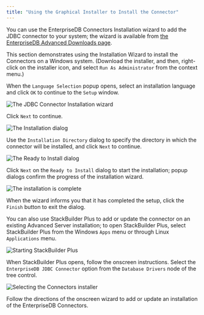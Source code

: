 ```yaml
---
title: "Using the Graphical Installer to Install the Connector"
---
```


<div id="using_the_graphical_installer_to_install_the_connector" class="registered_link"></div>


You can use the EnterpriseDB Connectors Installation wizard to add the JDBC connector to your system; the wizard is available from [the EnterpriseDB Advanced Downloads page](https://www.enterprisedb.com/advanced-downloads).

This section demonstrates using the Installation Wizard to install the Connectors on a Windows system. (Download the installer, and then, right-click on the installer icon, and select `Run As Administrator` from the context menu.)

When the `Language Selection` popup opens, select an installation language and click `OK` to continue to the `Setup` window.

![*The JDBC Connector Installation wizard*](../../../../../../images/jdbc_installation_wizard.png)

Click `Next` to continue.

![*The Installation dialog*](../../../../../../images/jdbc_installation_dialog.png)

Use the `Installation Directory` dialog to specify the directory in which the connector will be installed, and click `Next` to continue.

![*The Ready to Install dialog*](../../../../../../images/ready_to_install.png)

Click `Next` on the `Ready to Install` dialog to start the installation; popup dialogs confirm the progress of the installation wizard.

![*The installation is complete*](../../../../../../images/jdbc_installation_complete.png)

When the wizard informs you that it has completed the setup, click the `Finish` button to exit the dialog.

You can also use StackBuilder Plus to add or update the connector on an existing Advanced Server installation; to open StackBuilder Plus, select StackBuilder Plus from the Windows `Apps` menu or through Linux `Applications` menu.

![*Starting StackBuilder Plus*](../../../../../../images/starting_stackbuilder_plus.png)

When StackBuilder Plus opens, follow the onscreen instructions. Select the `EnterpriseDB JDBC Connector` option from the `Database Drivers` node of the tree control.

![*Selecting the Connectors installer*](../../../../../../images/selecting_the_connectors_installer.png)

Follow the directions of the onscreen wizard to add or update an installation of the EnterpriseDB Connectors.
